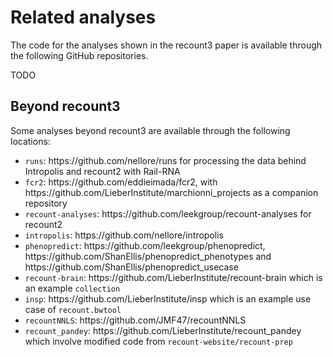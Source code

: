 # Related analyses

The code for the analyses shown in the recount3 paper is available through the following GitHub repositories.

TODO

## Beyond recount3

Some analyses beyond recount3 are available through the following locations:

* `runs`: https://github.com/nellore/runs for processing the data behind Intropolis and recount2 with Rail-RNA
* `fcr2`: https://github.com/eddieimada/fcr2, with https://github.com/LieberInstitute/marchionni_projects as a companion repository
* `recount-analyses`: https://github.com/leekgroup/recount-analyses for recount2
* `intropolis`: https://github.com/nellore/intropolis
* `phenopredict`: https://github.com/leekgroup/phenopredict, https://github.com/ShanEllis/phenopredict_phenotypes and https://github.com/ShanEllis/phenopredict_usecase
* `recount-brain`: https://github.com/LieberInstitute/recount-brain which is an example `collection`
* `insp`: https://github.com/LieberInstitute/insp which is an example use case of `recount.bwtool`
* `recountNNLS`: https://github.com/JMF47/recountNNLS
* `recount_pandey`: https://github.com/LieberInstitute/recount_pandey which involve modified code from `recount-website/recount-prep`
